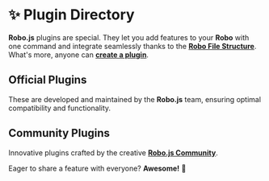 
# ✨ Plugin Directory

**Robo.js** plugins are special. They let you add features to your **Robo** with one command and integrate seamlessly thanks to the **[Robo File Structure](./robojs/files)**. What's more, anyone can **[create a plugin](./create-robo/plugins)**.

## Official Plugins

These are developed and maintained by the **Robo.js** team, ensuring optimal compatibility and functionality.

<CardContainer>
	<Card
		href="./ai"
		title="🔌 @robojs/ai"
		description="Transform your Robo into a personalized AI chatbot! Supports Discord command execution."
	/>
	<Card
		href="./ai-voice"
		title="🔌 @robojs/ai-voice"
		description="Give your Robo a voice! Command and converse with it in voice channels."
	/>
	<Card
		href="./better-stack"
		title="🔌 @robojs/better-stack"
		description="Visualize uptime and search logs in an appealing and searchable format."
	/>
	<Card
		href="./dev"
		title="🔌 @robojs/dev"
		description="Utilities to test Robo APIs, monitor resources, and replicate specific behaviors."
	/>
	<Card href="./maintenance" title="🔌 @robojs/maintenance" description="Add a maintenance mode to your Robo." />
	<Card
		href="./moderation"
		title="🔌 @robojs/moderation"
		description="Equip your bot with essential tools to manage and maintain your server."
	/>
	<Card href="./server" title="🔌 @robojs/server" description="Create and manage web pages, APIs, and more." />
	<Card href="./sync" title="🔌 @robojs/sync" description=" Real-time state sync for multiplayer games and apps." />
</CardContainer>

## Community Plugins

Innovative plugins crafted by the creative **[Robo.js Community](https://roboplay.dev/discord)**.

<CardContainer>
	<Card
		href="https://www.npmjs.com/package/community-challenges"
		title="🔗 Community Challenges"
		description="Submit your challenge ideas to the community challenges directly from your bot."
	/>
	<Card
		href="https://www.npmjs.com/package/discord-user-profile"
		title="🔗 Discord User Profile"
		description="Create your own user profile on a discord server and share it. Allow anyone to do the same."
	/>
	<Card
		href="https://www.npmjs.com/package/economy-plugin"
		title="🔗 Economy"
		description="The Economy Plugin encompasses essential commands for a basic economy bot. Data storage is managed via Flashcore. provide goals like purchasing roles to customize names or prioritizing display in user lists. Its a great way to get people engaged with the community Everything is customizable!"
	/>
	<Card
		href="https://www.npmjs.com/package/emoji-reaction-plugin"
		title="🔗 Emoji Reaction"
		description="Make your conversations fun and interactive with various emoji based reactions."
	/>
</CardContainer>

Eager to share a feature with everyone? **Awesome!** 🌟

<CardContainer>
	<Card href="./create" title="🔌 Creating Plugins" description="Make your own plugins for Robo.js." />
</CardContainer>
